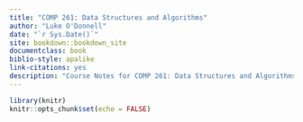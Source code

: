 ```yaml
--- 
title: "COMP 261: Data Structures and Algorithms"
author: "Luke O'Donnell"
date: "`r Sys.Date()`"
site: bookdown::bookdown_site
documentclass: book
biblio-style: apalike
link-citations: yes
description: "Course Notes for COMP 261: Data Structures and Algorithms"
---
```

```r
library(knitr)
knitr::opts_chunk$set(echo = FALSE)
```
